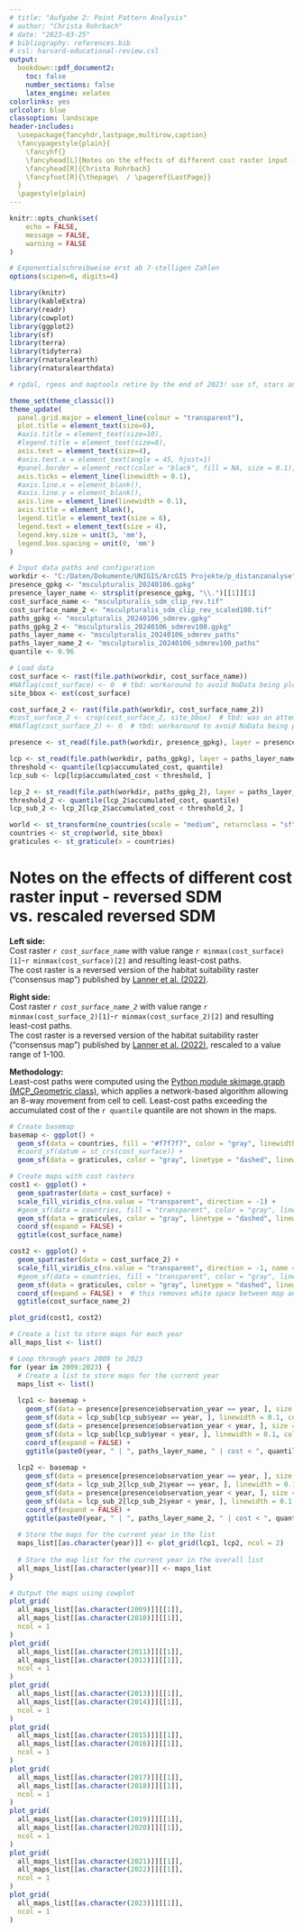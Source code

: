 ```yaml
---
# title: "Aufgabe 2: Point Pattern Analysis"
# author: "Christa Rohrbach"
# date: "2023-03-25"
# bibliography: references.bib
# csl: harvard-educational-review.csl
output:
  bookdown::pdf_document2:
    toc: false
    number_sections: false
    latex_engine: xelatex
colorlinks: yes
urlcolor: blue
classoption: landscape
header-includes:
  \usepackage{fancyhdr,lastpage,multirow,caption}
  \fancypagestyle{plain}{
    \fancyhf{}
    \fancyhead[L]{Notes on the effects of different cost raster input - reversed SDM vs. rescaled reversed SDM}
    \fancyhead[R]{Christa Rohrbach}
    \fancyfoot[R]{\thepage\  / \pageref{LastPage}}
  }
  \pagestyle{plain}
---
```


```r
knitr::opts_chunk$set(
    echo = FALSE,
    message = FALSE,
    warning = FALSE
)

# Exponentialschreibweise erst ab 7-stelligen Zahlen
options(scipen=6, digits=4)

library(knitr)
library(kableExtra)
library(readr)
library(cowplot)
library(ggplot2)
library(sf)
library(terra)
library(tidyterra)
library(rnaturalearth)
library(rnaturalearthdata)

# rgdal, rgeos and maptools retire by the end of 2023! use sf, stars and terra!

theme_set(theme_classic())
theme_update(
  panel.grid.major = element_line(colour = "transparent"),
  plot.title = element_text(size=6),
  #axis.title = element_text(size=10),
  #legend.title = element_text(size=8),
  axis.text = element_text(size=4),
  #axis.text.x = element_text(angle = 45, hjust=1)
  #panel.border = element_rect(color = "black", fill = NA, size = 0.1),
  axis.ticks = element_line(linewidth = 0.1),
  #axis.line.x = element_blank(),
  #axis.line.y = element_blank(),
  axis.line = element_line(linewidth = 0.1),
  axis.title = element_blank(),
  legend.title = element_text(size = 6),
  legend.text = element_text(size = 4),
  legend.key.size = unit(3, 'mm'),
  legend.box.spacing = unit(0, 'mm')
)
```

```r
# Input data paths and configuration
workdir <- "C:/Daten/Dokumente/UNIGIS/ArcGIS Projekte/p_distanzanalyse"
presence_gpkg <- "msculpturalis_20240106.gpkg"
presence_layer_name <- strsplit(presence_gpkg, "\\.")[[1]][1]
cost_surface_name <- "msculpturalis_sdm_clip_rev.tif"
cost_surface_name_2 <- "msculpturalis_sdm_clip_rev_scaled100.tif"
paths_gpkg <- "msculpturalis_20240106_sdmrev.gpkg" 
paths_gpkg_2 <- "msculpturalis_20240106_sdmrev100.gpkg" 
paths_layer_name <- "msculpturalis_20240106_sdmrev_paths"
paths_layer_name_2 <- "msculpturalis_20240106_sdmrev100_paths"
quantile <- 0.96
```

```r
# Load data
cost_surface <- rast(file.path(workdir, cost_surface_name))
#NAflag(cost_surface) <- 0  # tbd: workaround to avoid NoData being plotted
site_bbox <- ext(cost_surface)

cost_surface_2 <- rast(file.path(workdir, cost_surface_name_2))
#cost_surface_2 <- crop(cost_surface_2, site_bbox)  # tbd: was an attempt to crop second raster to extent of first, but same CRS needed
#NAflag(cost_surface_2) <- 0  # tbd: workaround to avoid NoData being plotted

presence <- st_read(file.path(workdir, presence_gpkg), layer = presence_layer_name)

lcp <- st_read(file.path(workdir, paths_gpkg), layer = paths_layer_name)
threshold <- quantile(lcp$accumulated_cost, quantile)
lcp_sub <- lcp[lcp$accumulated_cost < threshold, ]

lcp_2 <- st_read(file.path(workdir, paths_gpkg_2), layer = paths_layer_name_2)
threshold_2 <- quantile(lcp_2$accumulated_cost, quantile)
lcp_sub_2 <- lcp_2[lcp_2$accumulated_cost < threshold_2, ]

world <- st_transform(ne_countries(scale = "medium", returnclass = "sf"), crs(cost_surface))
countries <- st_crop(world, site_bbox)
graticules <- st_graticule(x = countries)
```

# Notes on the effects of different cost raster input - reversed SDM vs. rescaled reversed SDM

**Left side:**  
Cost raster *`r cost_surface_name`* with value range `r minmax(cost_surface)[1]`-`r minmax(cost_surface)[2]` and resulting least-cost paths.  
The cost raster is a reversed version of the habitat suitability raster ("consensus map") published by [Lanner et al. (2022)](https://doi.org/10.1016/j.scitotenv.2022.154246).

**Right side:**  
Cost raster *`r cost_surface_name_2`* with value range `r minmax(cost_surface_2)[1]`-`r minmax(cost_surface_2)[2]` and resulting least-cost paths.  
The cost raster is a reversed version of the habitat suitability raster ("consensus map") published by [Lanner et al. (2022)](https://doi.org/10.1016/j.scitotenv.2022.154246), rescaled to a value range of 1-100.

**Methodology:**  
Least-cost paths were computed using the [Python module skimage.graph (MCP_Geometric class)](https://scikit-image.org/docs/stable/api/skimage.graph.html), which applies a network-based algorithm allowing an 8-way movement from cell to cell.
Least-cost paths exceeding the accumulated cost of the `r quantile` quantile are not shown in the maps.

```r
# Create basemap
basemap <- ggplot() +
  geom_sf(data = countries, fill = "#f7f7f7", color = "gray", linewidth = 0.1) +
  #coord_sf(datum = st_crs(cost_surface)) +
  geom_sf(data = graticules, color = "gray", linetype = "dashed", linewidth = 0.1)
```

```r
# Create maps with cost rasters
cost1 <- ggplot() +
  geom_spatraster(data = cost_surface) +
  scale_fill_viridis_c(na.value = "transparent", direction = -1) +
  #geom_sf(data = countries, fill = "transparent", color = "gray", linewidth = 0.1) +
  geom_sf(data = graticules, color = "gray", linetype = "dashed", linewidth = 0.1) +
  coord_sf(expand = FALSE) +
  ggtitle(cost_surface_name)

cost2 <- ggplot() +
  geom_spatraster(data = cost_surface_2) +
  scale_fill_viridis_c(na.value = "transparent", direction = -1, name = "value") +
  #geom_sf(data = countries, fill = "transparent", color = "gray", linewidth = 0.1) +
  geom_sf(data = graticules, color = "gray", linetype = "dashed", linewidth = 0.1) +
  coord_sf(expand = FALSE) +  # this removes white space between map and axes
  ggtitle(cost_surface_name_2)

plot_grid(cost1, cost2)
```

```r
# Create a list to store maps for each year
all_maps_list <- list()

# Loop through years 2009 to 2023
for (year in 2009:2023) {
  # Create a list to store maps for the current year
  maps_list <- list()
  
  lcp1 <- basemap +
    geom_sf(data = presence[presence$observation_year == year, ], size = 0.1, color = "red") +
    geom_sf(data = lcp_sub[lcp_sub$year == year, ], linewidth = 0.1, color = "red") +
    geom_sf(data = presence[presence$observation_year < year, ], size = 0.1, color = "#3b55ff") +
    geom_sf(data = lcp_sub[lcp_sub$year < year, ], linewidth = 0.1, color = "#3b55ff") +
    coord_sf(expand = FALSE) +
    ggtitle(paste0(year, " | ", paths_layer_name, " | cost < ", quantile, " quantile (", threshold, ")"))
  
  lcp2 <- basemap +
    geom_sf(data = presence[presence$observation_year == year, ], size = 0.1, color = "red") +
    geom_sf(data = lcp_sub_2[lcp_sub_2$year == year, ], linewidth = 0.1, color = "red") +
    geom_sf(data = presence[presence$observation_year < year, ], size = 0.1, color = "#3b55ff") +
    geom_sf(data = lcp_sub_2[lcp_sub_2$year < year, ], linewidth = 0.1, color = "#3b55ff") +
    coord_sf(expand = FALSE) +
    ggtitle(paste0(year, " | ", paths_layer_name_2, " | cost < ", quantile, " quantile (", threshold_2, ")"))
  
  # Store the maps for the current year in the list
  maps_list[[as.character(year)]] <- plot_grid(lcp1, lcp2, ncol = 2)
  
  # Store the map list for the current year in the overall list
  all_maps_list[[as.character(year)]] <- maps_list
}

# Output the maps using cowplot
plot_grid(
  all_maps_list[[as.character(2009)]][[1]],
  all_maps_list[[as.character(2010)]][[1]],
  ncol = 1
)
plot_grid(
  all_maps_list[[as.character(2011)]][[1]],
  all_maps_list[[as.character(2012)]][[1]],
  ncol = 1
)
plot_grid(
  all_maps_list[[as.character(2013)]][[1]],
  all_maps_list[[as.character(2014)]][[1]],
  ncol = 1
)
plot_grid(
  all_maps_list[[as.character(2015)]][[1]],
  all_maps_list[[as.character(2016)]][[1]],
  ncol = 1
)
plot_grid(
  all_maps_list[[as.character(2017)]][[1]],
  all_maps_list[[as.character(2018)]][[1]],
  ncol = 1
)
plot_grid(
  all_maps_list[[as.character(2019)]][[1]],
  all_maps_list[[as.character(2020)]][[1]],
  ncol = 1
)
plot_grid(
  all_maps_list[[as.character(2021)]][[1]],
  all_maps_list[[as.character(2022)]][[1]],
  ncol = 1
)
plot_grid(
  all_maps_list[[as.character(2023)]][[1]],
  ncol = 1
)
```
